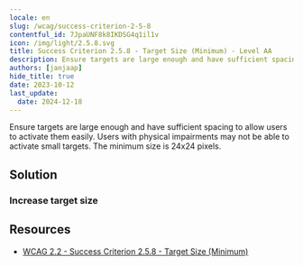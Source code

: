 ```yaml
---
locale: en
slug: /wcag/success-criterion-2-5-8
contentful_id: 7JpaUNF8k8IKDSG4q1il1v
icon: /img/light/2.5.8.svg
title: Success Criterion 2.5.8 - Target Size (Minimum) - Level AA
description: Ensure targets are large enough and have sufficient spacing to allow users to activate them easily. Users with physical impairments may not be able to activate small targets. The minimum size is 24x24 pixels.
authors: [janjaap]
hide_title: true
date: 2023-10-12
last_update:
  date: 2024-12-18
---
```


<Hero
  title="Target Size (Minimum)"
  image="/img/light/2.5.8.svg"
  alt="WCAG 2.5.8 icon"
  prefix="Success Criterion 2.5.8"
  suffix="Level AA"
/>

Ensure targets are large enough and have sufficient spacing to allow users to activate them easily. Users with physical impairments may not be able to activate small targets. The minimum size is 24x24 pixels.

## Solution

### Increase target size

<CodeSample id="target-size" locale="en"/>

## Resources

- [WCAG 2.2 - Success Criterion 2.5.8 - Target Size (Minimum)](https://www.w3.org/TR/WCAG22/#target-size-minimum)
